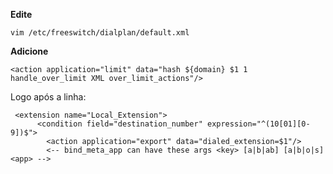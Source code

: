 '''Edite'''<pre>vim /etc/freeswitch/dialplan/default.xml</pre>
'''Adicione'''<pre><action application="limit" data="hash ${domain} $1 1 handle_over_limit XML over_limit_actions"/></pre> Logo após a linha:

<pre>
 <extension name="Local_Extension">
      <condition field="destination_number" expression="^(10[01][0-9])$">
        <action application="export" data="dialed_extension=$1"/>
        <-- bind_meta_app can have these args <key> [a|b|ab] [a|b|o|s] <app> -->
</pre>